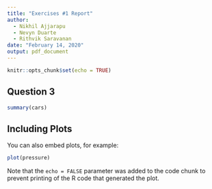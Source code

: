 ```yaml
---
title: "Exercises #1 Report"
author:
  - Nikhil Ajjarapu
  - Nevyn Duarte
  - Rithvik Saravanan
date: "February 14, 2020"
output: pdf_document
---
```


```r
knitr::opts_chunk$set(echo = TRUE)
```

## Question 3



```r
summary(cars)
```

## Including Plots

You can also embed plots, for example:

```r
plot(pressure)
```

Note that the `echo = FALSE` parameter was added to the code chunk to prevent printing of the R code that generated the plot.

